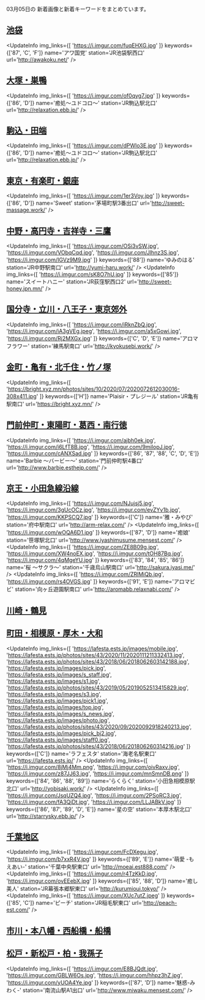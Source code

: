

03月05日の
新着画像と新着キーワードをまとめています。

<DmmAffiliateIns />

## [池袋](/busty/0030)
<UpdateInfo
    img_links={[
    'https://i.imgur.com/fuqEHXG.jpg'
    ]}
    keywords={['87', 'C', 'F']}
    name='アワ国党'
    station='JR池袋駅西口'
    url='http://awakoku.net/'
/>
<DmmAffiliateIns />

## [大塚・巣鴨](/busty/0040)
<UpdateInfo
    img_links={[
    'https://i.imgur.com/of0qyg7.jpg'
    ]}
    keywords={['86', 'D']}
    name='癒処～ユドコロ～'
    station='JR駒込駅北口'
    url='http://relaxation.ebb.jp/'
/>
<DmmAffiliateIns />

## [駒込・田端](/busty/0050)
<UpdateInfo
    img_links={[
    'https://i.imgur.com/dPWlo3E.jpg'
    ]}
    keywords={['86', 'D']}
    name='癒処～ユドコロ～'
    station='JR駒込駅北口'
    url='http://relaxation.ebb.jp/'
/>
<DmmAffiliateIns />

## [東京・有楽町・銀座](/busty/0090)
<UpdateInfo
    img_links={[
    'https://i.imgur.com/1er3Voy.jpg'
    ]}
    keywords={['86', 'D']}
    name='Sweet'
    station='茅場町駅3番出口'
    url='http://sweet-massage.work/'
/>
<DmmAffiliateIns />

## [中野・高円寺・吉祥寺・三鷹](/busty/0180)
<UpdateInfo
    img_links={[
    'https://i.imgur.com/OSi3vSW.jpg',
    'https://i.imgur.com/VObqCqd.jpg',
    'https://i.imgur.com/Jlhnz3S.jpg',
    'https://i.imgur.com/IGVz9M9.jpg'
    ]}
    keywords={['88']}
    name='ゆみのはる'
    station='JR中野駅南口'
    url='http://yumi-haru.work/'
/>
<UpdateInfo
    img_links={[
    'https://i.imgur.com/sK8O7hU.jpg'
    ]}
    keywords={['85']}
    name='スイートハニー'
    station='JR荻窪駅西口2'
    url='http://sweet-honey.jpn.mn/'
/>
<DmmAffiliateIns />

## [国分寺・立川・八王子・東京郊外](/busty/0200)
<UpdateInfo
    img_links={[
    'https://i.imgur.com/iRknZbQ.jpg',
    'https://i.imgur.com/iA3gVEg.jpeg',
    'https://i.imgur.com/a5xGowi.jpg',
    'https://i.imgur.com/Rj2MXGx.jpg'
    ]}
    keywords={['C', 'D', 'E']}
    name='アロマフラワー'
    station='練馬駅南口'
    url='http://kyokusebi.work/'
/>
<DmmAffiliateIns />

## [金町・亀有・北千住・竹ノ塚](/busty/0230)
<UpdateInfo
    img_links={[
    'https://bright.xyz.mn/photos/sites/10/2020/07/2020072612030016-308x411.jpg'
    ]}
    keywords={['H']}
    name='Plaisir・プレジール'
    station='JR亀有駅南口'
    url='https://bright.xyz.mn/'
/>
<DmmAffiliateIns />

## [門前仲町・東陽町・葛西・南行徳](/busty/0240)
<UpdateInfo
    img_links={[
    'https://i.imgur.com/ajbh0ek.jpg',
    'https://i.imgur.com/i6LfT8B.jpg',
    'https://i.imgur.com/9miIopJ.jpg',
    'https://i.imgur.com/cANXSad.jpg'
    ]}
    keywords={['86', '87', '88', 'C', 'D', 'E']}
    name='Barbie ～バービー～'
    station='門前仲町駅4番口'
    url='http://www.barbie.esthejp.com/'
/>
<DmmAffiliateIns />

## [京王・小田急線沿線](/busty/0260)
<UpdateInfo
    img_links={[
    'https://i.imgur.com/NJujsj5.jpg',
    'https://i.imgur.com/3gUcOCz.jpg',
    'https://i.imgur.com/evZYv1b.jpg',
    'https://i.imgur.com/KKPSCQ7.jpg'
    ]}
    keywords={['C']}
    name='雅・みやび'
    station='府中駅南口'
    url='http://arm-relax.com/'
/>
<UpdateInfo
    img_links={[
    'https://i.imgur.com/wOQA6D1.jpg'
    ]}
    keywords={['87', 'D']}
    name='癒娘'
    station='笹塚駅北口'
    url='http://www.iyashimusume.mensest.com/'
/>
<UpdateInfo
    img_links={[
    'https://i.imgur.com/ZE8B09g.jpg',
    'https://i.imgur.com/XW4noEX.jpg',
    'https://i.imgur.com/tOH87Bq.jpg',
    'https://i.imgur.com/4qMgeYU.jpg'
    ]}
    keywords={['83', '84', '85', '86']}
    name='桜 ～サクラ～'
    station='千歳烏山駅南口'
    url='http://sakura.iyasi.me/'
/>
<UpdateInfo
    img_links={[
    'https://i.imgur.com/ZRlMiQb.jpg',
    'https://i.imgur.com/rs4OVGS.jpg'
    ]}
    keywords={['91', 'E']}
    name='アロマビビ'
    station='向ヶ丘遊園駅南口'
    url='http://aromabb.relaxnabi.com/'
/>
<DmmAffiliateIns />

## [川崎・鶴見](/busty/0320)
<DmmAffiliateIns />

## [町田・相模原・厚木・大和](/busty/0330)
<UpdateInfo
    img_links={[
    'https://lafesta.ests.jp/images/mobile.jpg',
    'https://lafesta.ests.jp/photos/sites/43/2020/11/2020111211332413.jpg',
    'https://lafesta.ests.jp/photos/sites/43/2018/06/2018062603142188.jpg',
    'https://lafesta.ests.jp/images/pick.jpg',
    'https://lafesta.ests.jp/images/s_staff.jpg',
    'https://lafesta.ests.jp/images/s1.jpg',
    'https://lafesta.ests.jp/photos/sites/43/2019/05/2019052513415829.jpg',
    'https://lafesta.ests.jp/images/s3.jpg',
    'https://lafesta.ests.jp/images/pick1.jpg',
    'https://lafesta.ests.jp/images/top.jpg',
    'https://lafesta.ests.jp/images/s_news.jpg',
    'https://lafesta.ests.jp/images/photo.jpg',
    'https://lafesta.ests.jp/photos/sites/43/2020/09/2020092918240213.jpg',
    'https://lafesta.ests.jp/images/pick_bj2.jpg',
    'https://lafesta.ests.jp/images/staff0.jpg',
    'https://lafesta.ests.jp/photos/sites/43/2018/06/201806260314216.jpg'
    ]}
    keywords={['C']}
    name='ラフェスタ'
    station='海老名駅東口'
    url='https://lafesta.ests.jp/'
/>
<UpdateInfo
    img_links={[
    'https://i.imgur.com/8jMj4Mm.png',
    'https://i.imgur.com/oivRaxv.jpg',
    'https://i.imgur.com/z87JJ63.jpg',
    'https://i.imgur.com/mnSmnDB.png'
    ]}
    keywords={['84', '86', '88', '89']}
    name='らくらく'
    station='小田急相模原駅北口'
    url='http://yobisaki.work/'
/>
<UpdateInfo
    img_links={[
    'https://i.imgur.com/JsqUZQ4.jpg',
    'https://i.imgur.com/2PSoRC3.jpg',
    'https://i.imgur.com/fA3QjDt.jpg',
    'https://i.imgur.com/LLJABkV.jpg'
    ]}
    keywords={['86', '87', '89', 'D', 'E']}
    name='星の空'
    station='本厚木駅北口'
    url='http://starrysky.ebb.jp/'
/>
<DmmAffiliateIns />

## [千葉地区](/busty/0500)
<UpdateInfo
    img_links={[
    'https://i.imgur.com/FcDXegu.jpg',
    'https://i.imgur.com/b7xxR4V.jpg'
    ]}
    keywords={['89', 'E']}
    name='萌愛 -もえあい-'
    station='千葉中央駅東口'
    url='http://moeai.est888.com/'
/>
<UpdateInfo
    img_links={[
    'https://i.imgur.com/r4TzKkD.jpg',
    'https://i.imgur.com/ovEEebX.jpg'
    ]}
    keywords={['85', '88', 'D']}
    name='癒し美人'
    station='JR幕張本郷駅東口'
    url='http://kurumioui.tokyo/'
/>
<UpdateInfo
    img_links={[
    'https://i.imgur.com/XUc7utZ.jpeg'
    ]}
    keywords={['85', 'C']}
    name='ピーチ'
    station='JR稲毛駅東口'
    url='http://peach-est.com/'
/>
<DmmAffiliateIns />

## [市川・本八幡・西船橋・船橋](/busty/0510)
<DmmAffiliateIns />

## [松戸・新松戸・柏・我孫子](/busty/0520)
<UpdateInfo
    img_links={[
    'https://i.imgur.com/E8BJQdt.jpg',
    'https://i.imgur.com/GBLW6Os.jpg',
    'https://i.imgur.com/hhpz3hZ.jpg',
    'https://i.imgur.com/yUOA4Ye.jpg'
    ]}
    keywords={['87', 'D']}
    name='魅惑-みわく-'
    station='南流山駅A1出口'
    url='http://www.miwaku.mensest.com/'
/>
<DmmAffiliateIns />

<DmmAffiliateScript />

